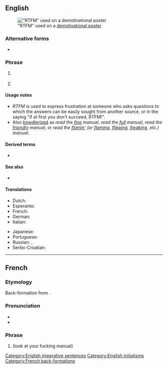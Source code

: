 ==English==
{{wikipedia}}
[[File:Demotivational RTFM Prudentia Statue on the Brussels town hall (53522136).jpg|thumb|"RTFM" used on a [[w:en:Motivational poster#Parodies and demotivational posters|demotivational poster]]]]

===Alternative forms===
* {{l|en|rtfm}}

===Phrase===
{{head|en|phrase}}

# {{lb|en|Internet slang}} {{initialism of|en|[[read]] [[the]] [[fucking]] [[manual]]}}
# {{lb|en|Internet slang|Unix}} {{initialism of|en|read the fucking [[man page]]}}

====Usage notes====
* ''RTFM'' is used to express frustration at someone who asks questions to which the answers can be easily sought from another source, or in the saying "if at first you don't succeed, RTFM!".
* Also [[bowdlerize|bowdlerized]] as ''read the [[fine]] manual'', ''read the [[full]] manual'', ''read the [[friendly]] manual'', or ''read the [[flamin']] (or [[flaming]], [[flipping]], [[freaking]], etc.) manual''.

====Derived terms====
* {{l|en|RTFA}}

====See also====
* {{l|en|STFW}}

====Translations====
<!--Note: Provide ABBREVIATIONS where these exist and ensure translations are IDIOMATIC-->
{{trans-top|Abbreviation of ''Read the fucking manual''}}
* Dutch: {{t-check|nl|[[LVDH]] ([[Lees verdomme de handleiding]])}}
* Esperanto: {{t-check|eo|[[LLFL]] ([[Legu la fuŝitan lernolibron]])}}
* French: {{t|fr|[[LLFM]] ([[lis]] [[le]] [[foutu]] [[manuel]])}}
* German: {{t-check|de|[[LDVH]] ([[Lies das verdammte Handbuch]])}}
* Italian: {{t-check|it|[[LIFM]] ([[leggi]] [[il]] [[fottuto]] [[manuale]])}}
{{trans-mid}}
* Japanese: {{t-check|ja|[[マニュアル読め]] (マニュアルよめ) (manyuaru yome)}}
* Portuguese: {{t|pt|[[LAPDM]] ([[leia]] [[a]] [[porra]] [[do]] [[manual]])}}
* Russian: {{t-check|ru|прочита́й до́лбаное руково́дство}}, {{t+|ru|учи́ матча́сть}}
* Serbo-Croatian: {{t-check|sh|[[PJR]] ([[Procitaj jebeni recnik]])}}
{{trans-bottom}}

[[Category:English imperative sentences]]
[[Category:English initialisms]]

----

==French==

===Etymology===
Back-formation from {{etyl|en|fr}} {{m|en|RTFM}}.

===Pronunciation===
* {{fr-IPA|èr-té-èf-èm}}
* {{audio|fr|LL-Q150 (fra)-LoquaxFR-RTFM.wav|Audio}}

===Phrase===
{{head|fr|phrase}}

# {{initialism of|fr|[[regarde]] [[ton]] [[foutu]] [[manuel]]}} (look at your fucking manual)

[[Category:French back-formations]]